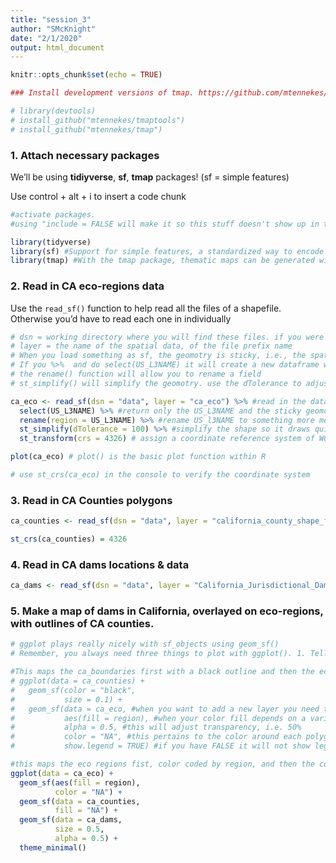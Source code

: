```yaml
---
title: "session_3"
author: "SMcKnight"
date: "2/1/2020"
output: html_document
---
```


```r
knitr::opts_chunk$set(echo = TRUE)
```



```r
### Install development versions of tmap. https://github.com/mtennekes/tmap

# library(devtools)
# install_github("mtennekes/tmaptools")
# install_github("mtennekes/tmap")
```



### 1. Attach necessary packages

We'll be using **tidiyverse**, **sf**, **tmap** packages! (sf = simple features)


Use control + alt + i to insert a code chunk

```r
#activate packages. 
#using "include = FALSE will make it so this stuff doesn't show up in the knited vesion

library(tidyverse)
library(sf) #Support for simple features, a standardized way to encode spatial vector data. Binds to 'GDAL' for reading and writing data, to 'GEOS' for geometrical operations, and to 'PROJ' for projection conversions and datum transformations.
library(tmap) #With the tmap package, thematic maps can be generated with great flexibility. The syntax for creating plots is similar to that of ggplot2, but tailored to maps

```

### 2. Read in CA eco-regions data
Use the `read_sf()` function to help read all the files of a shapefile. Otherwise you'd have to read each one in individually

```r
# dsn = working directory where you will find these files. if you were trying to get files that weren't in your working directory, you'd give it the long tedious path, but since we're already there, you can give it a dot. In my case, i placed the data in a "data" folder so, I put "data"
# layer = the name of the spatial data, of the file prefix name
# When you load something as sf, the geomotry is sticky, i.e., the spatial component of the object are sticky. You can work with all the other attributes as if it were just a normal non-spatial data frame, and R is going to assume you want to retain the spatial information associated with those observations (see teh last 'geometry' field in the attributes)
# If you %>%  and do select(US_L3NAME) it will create a new dataframe with just the US_L3NAME and the geometry will stick to it.
# the rename() function will allow you to rename a field
# st_simplify() will simplify the geomotry. use the dTolerance to adjust the settings. ***You wouldn't want to really do this in a real project, only doing it here to save time*** be very careful about over simplifying. Note that the st_simplify simplifies shapes individually, and doesn't take into account that the shapes should probably be touching. you can use rmshaper::ms_simplify(), geos::gSimplify() to simplify and make sure the features are touching.

ca_eco <- read_sf(dsn = "data", layer = "ca_eco") %>% #read in the data, assign to new variable
  select(US_L3NAME) %>% #return only the US_L3NAME and the sticky geomoetry
  rename(region = US_L3NAME) %>% #rename US_l3NAME to something more meaningful
  st_simplify(dTolerance = 100) %>% #simplify the shape so it draws quicker
  st_transform(crs = 4326) # assign a coordinate reference system of WGS84. 

plot(ca_eco) # plot() is the basic plot function within R

# use st_crs(ca_eco) in the console to verify the coordinate system

```

### 3. Read in CA Counties polygons

```r
ca_counties <- read_sf(dsn = "data", layer = "california_county_shape_file")

st_crs(ca_counties) = 4326

```


### 4. Read in CA dams locations & data

```r
ca_dams <- read_sf(dsn = "data", layer = "California_Jurisdictional_Dams")

```


### 5. Make a map of dams in California, overlayed on eco-regions, with outlines of CA counties.

```r
# ggplot plays really nicely with sf_objects using geom_sf()
# Remember, you always need three things to plot with ggplot(). 1. Tell it we are using ggplot, 2. tell it what data we are using, 3. Tell it what type of geomoetry we want it to produce

#This maps the ca_boundaries first with a black outline and then the eco regions on top of that with a transparency.
# ggplot(data = ca_counties) +
#   geom_sf(color = "black",
#           size = 0.1) +
#   geom_sf(data = ca_eco, #when you want to add a new layer you need to add the data = ca_eco
#           aes(fill = region), #when your color fill depends on a variable in the attributes, it has to be wrapped in the aes()
#           alpha = 0.5, #this will adjust transparency, i.e. 50%
#           color = "NA", #this pertains to the color around each polygon
#           show.legend = TRUE) #if you have FALSE it will not show legend

#this maps the eco regions fist, color coded by region, and then the counties on top of it with hollow fill. This is probably a better way to do it than the top.
ggplot(data = ca_eco) +
  geom_sf(aes(fill = region),
          color = "NA") +
  geom_sf(data = ca_counties,
          fill = "NA") + 
  geom_sf(data = ca_dams,
          size = 0.5,
          alpha = 0.5) +
  theme_minimal()


```

